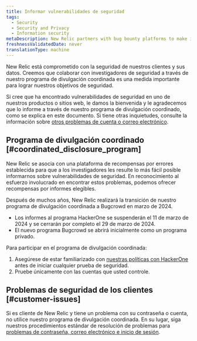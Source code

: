 ```yaml
---
title: Informar vulnerabilidades de seguridad
tags:
  - Security
  - Security and Privacy
  - Information security
metaDescription: New Relic partners with bug bounty platforms to make it as easy as possible for researchers to report security vulnerabilities to us.
freshnessValidatedDate: never
translationType: machine
---
```


New Relic está comprometido con la seguridad de nuestros clientes y sus datos. Creemos que colaborar con investigadores de seguridad a través de nuestro programa de divulgación coordinada es una medida importante para lograr nuestros objetivos de seguridad.

Si cree que ha encontrado vulnerabilidades de seguridad en uno de nuestros productos o sitios web, le damos la bienvenida y le agradecemos que lo informe a través de nuestro programa de divulgación coordinado, como se explica en este documento. Si tiene otras inquietudes, consulte la información sobre [otros problemas de cuenta o correo electrónico](#customer-issues).

## Programa de divulgación coordinado [#coordinated_disclosure_program]

New Relic se asocia con una plataforma de recompensas por errores establecida para que a los investigadores les resulte lo más fácil posible informarnos sobre vulnerabilidades de seguridad. En reconocimiento al esfuerzo involucrado en encontrar estos problemas, podemos ofrecer recompensas por informes elegibles.

Después de muchos años, New Relic realizará la transición de nuestro programa de divulgación coordinada a Bugcrowd en marzo de 2024.

* Los informes al programa HackerOne se suspenderán el 11 de marzo de 2024 y se cerrarán por completo el 29 de marzo de 2024.
* El nuevo programa Bugcrowd se abrirá inicialmente como un programa privado.

Para participar en el programa de divulgación coordinada:

1. Asegúrese de estar familiarizado con [nuestras políticas con HackerOne](https://hackerone.com/newrelic) antes de iniciar cualquier prueba de seguridad.
2. Pruebe únicamente con las cuentas que usted controle.

## Problemas de seguridad de los clientes [#customer-issues]

Si es cliente de New Relic y tiene un problema con su contraseña o cuenta, no utilice nuestro programa de divulgación coordinada. En su lugar, siga nuestros procedimientos estándar de resolución de problemas para [problemas de contraseña, correo electrónico e inicio de sesión](/docs/accounts/accounts-billing/account-setup/troubleshoot-new-relics-password-email-address-login-problems).
